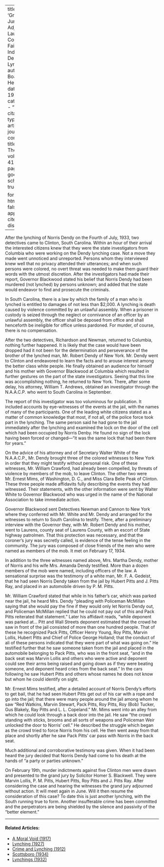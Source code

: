 
---
title: 'Grand Jury Adjourns: Laurens County Fails to Indict Dendy Lynchers'
author: Boardman, Helen
date: May 1934
categories: 
  - ""
citation: 
  type: article-journal
  container-title: The Crisis
  volume: 41
  issue: 5
  page: 140
google-scholar: true

format:
  html:
    toc: false
    appendix-cite-as: display
---




After the lynching of Norris Dendy on the Fourth of July, 1933, two detectives came to Clinton, South Carolina. Within an hour of their arrival the interested citizens knew that they were the state investigators from Columbia who were working on the Dendy lynching case. Not a move they made went unnoticed and unreported. Persons whom they interviewed knew well that no privacy attended their utterances; and when such persons were colored, no overt threat was needed to make them guard their words with the utmost discretion. After the investigators had made their report, Governor Blackwood stated his belief that Norris Dendy had been murdered (not lynched) by persons unknown; and added that the state would endeavor to find and prosecute the criminals.

In South Carolina, there is a law by which the family of a man who is lynched is entitled to damages of not less than $2,000. A lynching is death caused by violence committed by an unlawful assembly. When a prisoner in custody is seized through the neglect or connivance of an officer by an unlawful assembly, the officer shall be deposed from office and shall henceforth be ineligible for office unless pardoned. For murder, of course, there is no compensation.

After the two detectives, Richardson and Newman, returned to Columbia, nothing further happened. It is likely that the case would have been dropped had it not been for the determination and perseverance of the brother of the lynched man, Mr. Robert Dendy of New York. Mr. Dendy went to Clinton and endeavored to learn the facts and to arouse interest among the better class white people. He finally obtained an audience for himself and his mother with Governor Blackwood at Columbia which resulted in further gestures on the part of the state investigators. Seeing that this line was accomplishing nothing, he returned to New York. There, after some delay, his attorney, William T. Andrews, obtained an investigator through the N.A.A.C.P. who went to South Carolina in September.

The report of this investigator was too voluminous for publication. It included accounts by eye-witnesses of the events at the jail, with the names of many of the participants. One of the leading white citizens stated as a matter of common knowledge that most, if not  all, of the police force took part in the lynching. The same person said he had gone to the jail immediately after the lynching and examined the lock on the door of the cell which had been occupied by Norris Denby. He found no sign of the lock having been forced or changed---"it was the same lock that had been there for years."

On the advice of his attorney and of Secretary Walter White of the N.A.A.C.P., Mr. Dendy brought three of the colored witnesses to New York in order that they might testify without personal risk. One of these witnesses, Mr. William Crawford, had already been compelled, by threats of violence by members of the mob, to leave Clinton. The other two were Mr. Ernest Mims, of Washington, D. C., and Miss Clara Belle Peak of Clinton. These three people made affidavits fully describing the events they had witnessed. Their statements, with the other information were sent by Walter White to Governor Blackwood who was urged in the name of the National Association to take immediate action.

Governor Blackwood sent Detectives Newman and Cannon to New York where they conferred with Mr. White and Mr. Dendy and arranged for the witnesses to return to South Carolina to testify. There, after a preliminary interview with the Governor they, with Mr. Robert Dendy and his mother, went to Laurens, county seat of Laurens County, with an escort of State highway patrolmen. That this protection was necessary, and that the coroner's jury was secretly called, is evidence of the tense feeling in the community. The jury was composed of close friends of the men who were named as members of the mob. It met on February 17, 1934.

In addition to the three witnesses named above, Mrs. Martha Dendy, mother of Norris and his wife Mrs. Amanda Dendy testified. More than a dozen members of the mob were named, including officers of the law. A sensational surprise was the testimony of a white man, Mr. F. A. Gedeist, that he had seen Norris Dendy taken from the jail by Hubert Pitts and J. Pitts Ray, and placed in an automobile driven by P. M. Pitts.

Mr. William Crawford stated that while in his father's car, which was parked near the jail, he heard Mrs. Dendy "pleading with Policeman McMillan saying that she would pay the fine if they would only let Norris Dendy out, and Policeman McMillan replied that he could not pay out of this and Pack Pitts reiterated that statement." Later his affidavit reads, "while deponent was parked at... Pitt and Wall Streets deponent estimated that the crowd he saw in front of the jail consisted of more than one hundred people. That of these he recognized Pack Pitts, Officer Henry Young, Roy Pitts, Marvin Lollis, Hubert Pitts and Chief of Police George Holland; that the conduct of ali of these persons indicated that they were part of what was going on." He testified further that he saw someone taken from the jail and placed in the automobile belonging to Pack Pitts, who was in the front seat, "and in the back seat was Marvin Lollis and others who were active and deponent could see their arms being raised and going down as if they were beating someone, and deponent heard cries from the back seat." In the cars following he saw Hubert Pitts and others whose names he does not know but whom he could identify on sight.

Mr. Ernest Mims testified, after a detailed account of Norris Dendy's efforts to get bail, that he had seen Hubert Pitts get out of his car with a rope and go into the jail; that there were many people around the jail among whom he saw "Red Watkins, Marvin Stewart, Pack Pitts, Roy Pitts, Roy (Bob) Tucker, Gus Blakely, Ray Pitts and L. L. Copeland." Mr. Mims went into an alley from which he could look through a back door into the jail. He saw "the crowd standing with sticks, brooms and all sorts of weapons and Policeman Weir unlocked the door to Norris' cell." He described the struggle which began as the crowd tried to force Norris from his cell. He then went away from that place and shortly after he saw Pack Pitts' car pass with Norris in the back seat.

Much additional and corroborative testimony was given. When it had been heard the jury decided that Norris Dendy had come to his death at the hands of "a party or parties unknown."

On February 19th, murder indictments against five Clinton men were drawn and presented to the grand jury by Solicitor Homer S. Blackwell. They were Marvin Lollis, P. M. Pitts, Hubert Pitts, Roy Pitts and J. Pitts Ray. After considering the case and hearing the witnesses the grand jury adjourned without action. It will meet again in June. Will it then resume the consideration of this case? To date this is just another lynching, with the South running true to form. Another insufferable crime has been committed and the perpetrators are being shielded by the silence and passivity of the "better element."

<!-- Similar articles start here -->

<hr>
#### Related Articles:

* [A Moral Void (1917)](/Volumes/14/01/moral_void.html)
* [Lynching (1927)](/Volumes/33/04/lynching.html)
* [Crime and Lynching (1912)](/Volumes/03/03/crime_and_lynching.html)
* [Scottsboro (1934)](/Volumes/41/01/scottsboro.html)
* [Lynchings (1932)](/Volumes/39/02/lynchings.html)

<!-- Similar articles end here -->
